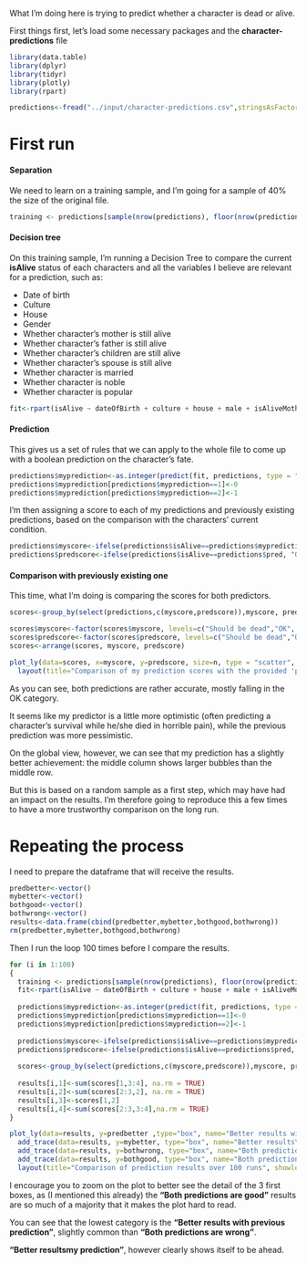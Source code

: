 What I'm doing here is trying to predict whether a character is dead or alive.

First things first, let's load some necessary packages and the **character-predictions** file
```r
library(data.table)
library(dplyr)
library(tidyr)
library(plotly)
library(rpart)

predictions<-fread("../input/character-predictions.csv",stringsAsFactors=TRUE)
```

# First run
#### Separation
We need to learn on a training sample, and I'm going for a sample of 40% the size of the original file.
```r
training <- predictions[sample(nrow(predictions), floor(nrow(predictions) * 0.4)), ]
```

#### Decision tree
On this training sample, I'm running a Decision Tree to compare the current **isAlive** status of each characters and all the variables I believe are relevant for a prediction, such as:

* Date of birth
* Culture
* House
* Gender
* Whether character's mother is still alive
* Whether character's father is still alive
* Whether character's children are still alive
* Whether character's spouse is still alive
* Whether character is married
* Whether character is noble
* Whether character is popular

```r
fit<-rpart(isAlive ~ dateOfBirth + culture + house + male + isAliveMother + isAliveFather + isAliveHeir + isAliveSpouse + isMarried + isNoble + isPopular, data = training, method="class")
```
#### Prediction
This gives us a set of rules that we can apply to the whole file to come up with a boolean prediction on the character's fate.
```r
predictions$myprediction<-as.integer(predict(fit, predictions, type = "class"))
predictions$myprediction[predictions$myprediction==1]<-0
predictions$myprediction[predictions$myprediction==2]<-1
```
I'm then assigning a score to each of my predictions and previously existing predictions, based on the comparison with the characters' current condition.
```r
predictions$myscore<-ifelse(predictions$isAlive==predictions$myprediction, "OK", ifelse(predictions$isAlive<predictions$myprediction, "Should be dead", "Should be alive"))
predictions$predscore<-ifelse(predictions$isAlive==predictions$pred, "OK", ifelse(predictions$isAlive<predictions$pred, "Should be dead", "Should be alive"))
```

#### Comparison with previously existing one
This time, what I'm doing is comparing the scores for both predictors.
```r
scores<-group_by(select(predictions,c(myscore,predscore)),myscore, predscore) %>% summarise(n=n())

scores$myscore<-factor(scores$myscore, levels=c("Should be dead","OK", "Should be alive"))
scores$predscore<-factor(scores$predscore, levels=c("Should be dead","OK", "Should be alive"))
scores<-arrange(scores, myscore, predscore)

plot_ly(data=scores, x=myscore, y=predscore, size=n, type = "scatter", mode="markers") %>%
  layout(title="Comparison of my prediction scores with the provided 'pred'")
```
As you can see, both predictions are rather accurate, mostly falling in the OK category.

It seems like my predictor is a little more optimistic (often predicting a character's survival while he/she died in horrible pain), while the previous prediction was more pessimistic.

On the global view, however, we can see that my prediction has a slightly better achievement: the middle column shows larger bubbles than the middle row.



But this is based on a random sample as a first step, which may have had an impact on the results. I'm therefore going to reproduce this a few times to have a more trustworthy comparison on the long run.

# Repeating the process
I need to prepare the dataframe that will receive the results.
```r
predbetter<-vector()
mybetter<-vector()
bothgood<-vector()
bothwrong<-vector()
results<-data.frame(cbind(predbetter,mybetter,bothgood,bothwrong))
rm(predbetter,mybetter,bothgood,bothwrong)
```
Then I run the loop 100 times before I compare the results.
```r
for (i in 1:100)
{
  training <- predictions[sample(nrow(predictions), floor(nrow(predictions) * 0.4)), ]
  fit<-rpart(isAlive ~ dateOfBirth + culture + house + male + isAliveMother + isAliveFather + isAliveHeir + isAliveSpouse + isMarried + isNoble + isPopular, data = training, method="class")
  
  predictions$myprediction<-as.integer(predict(fit, predictions, type = "class"))
  predictions$myprediction[predictions$myprediction==1]<-0
  predictions$myprediction[predictions$myprediction==2]<-1
  
  predictions$myscore<-ifelse(predictions$isAlive==predictions$myprediction, "OK", ifelse(predictions$isAlive<predictions$myprediction, "Should be dead", "Should be alive"))
  predictions$predscore<-ifelse(predictions$isAlive==predictions$pred, "OK", ifelse(predictions$isAlive<predictions$pred, "Should be dead", "Should be alive"))
  
  scores<-group_by(select(predictions,c(myscore,predscore)),myscore, predscore) %>% summarise(n=n()) %>% spread(myscore,n)
  
  results[i,1]<-sum(scores[1,3:4], na.rm = TRUE)
  results[i,2]<-sum(scores[2:3,2], na.rm = TRUE)
  results[i,3]<-scores[1,2]
  results[i,4]<-sum(scores[2:3,3:4],na.rm = TRUE)
}

plot_ly(data=results, y=predbetter ,type="box", name="Better results with\nprevious prediction") %>%
  add_trace(data=results, y=mybetter, type="box", name="Better results\nwith my prediction") %>%
  add_trace(data=results, y=bothwrong, type="box", name="Both predictions are wrong") %>%
  add_trace(data=results, y=bothgood, type="box", name="Both predictions are good") %>%
  layout(title="Comparison of prediction results over 100 runs", showlegend=FALSE, yaxis=list(title=""))
  ```
  I encourage you to zoom on the plot to better see the detail of the 3 first boxes, as (I mentioned this already) the **"Both predictions are good"** results are so much of a majority that it makes the plot hard to read.
  
  You can see that the lowest category is the **"Better results with previous prediction"**, slightly common than **"Both predictions are wrong"**.
  
  **"Better results\nwith my prediction"**, however clearly shows itself to be ahead.